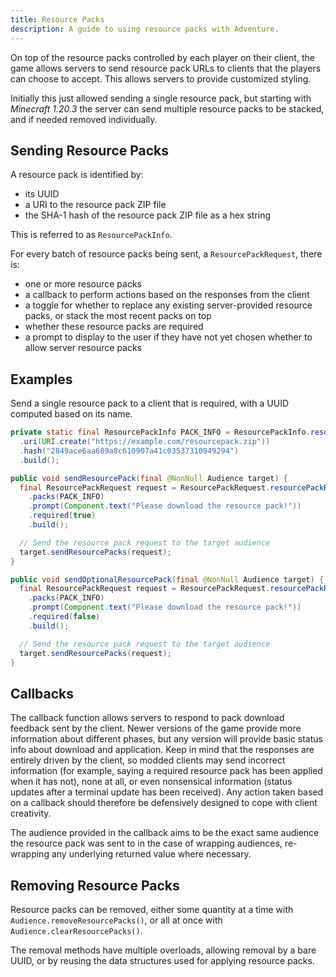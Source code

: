 ```yaml
---
title: Resource Packs
description: A guide to using resource packs with Adventure.
---
```


On top of the resource packs controlled by each player on their client, the game allows servers to send resource pack URLs to clients that the players can choose to accept. This allows servers to provide customized styling.

Initially this just allowed sending a single resource pack, but starting with *Minecraft 1.20.3* the server can send multiple resource packs to be stacked, and if needed removed individually.

## Sending Resource Packs

A resource pack is identified by:
  * its UUID
  * a URI to the resource pack ZIP file
  * the SHA-1 hash of the resource pack ZIP file as a hex string

This is referred to as `ResourcePackInfo`.

For every batch of resource packs being sent, a `ResourcePackRequest`, there is:
  * one or more resource packs
  * a callback to perform actions based on the responses from the client
  * a toggle for whether to replace any existing server-provided resource packs, or stack the most recent packs on top
  * whether these resource packs are required
  * a prompt to display to the user if they have not yet chosen whether to allow server resource packs

## Examples

Send a single resource pack to a client that is required, with a UUID computed based on its name.

```java
private static final ResourcePackInfo PACK_INFO = ResourcePackInfo.resourcePackInfo()
  .uri(URI.create("https://example.com/resourcepack.zip"))
  .hash("2849ace6aa689a8c610907a41c03537310949294")
  .build();

public void sendResourcePack(final @NonNull Audience target) {
  final ResourcePackRequest request = ResourcePackRequest.resourcePackRequest()
    .packs(PACK_INFO)
    .prompt(Component.text("Please download the resource pack!"))
    .required(true)
    .build();

  // Send the resource pack request to the target audience
  target.sendResourcePacks(request);
}

public void sendOptionalResourcePack(final @NonNull Audience target) {
  final ResourcePackRequest request = ResourcePackRequest.resourcePackRequest()
    .packs(PACK_INFO)
    .prompt(Component.text("Please download the resource pack!"))
    .required(false)
    .build();

  // Send the resource pack request to the target audience
  target.sendResourcePacks(request);
}
```

## Callbacks

The callback function allows servers to respond to pack download feedback sent by the client. Newer versions of the game provide more information about different phases, but any version will provide basic status info about download and application. Keep in mind that the responses are entirely driven by the client, so modded clients may send incorrect information (for example, saying a required resource pack has been applied when it has not), none at all, or even nonsensical information (status updates after a terminal update has been received). Any action taken based on a callback should therefore be defensively designed to cope with client creativity.

The audience provided in the callback aims to be the exact same audience the resource pack was sent to in the case of wrapping audiences, re-wrapping any underlying returned value where necessary.

## Removing Resource Packs

Resource packs can be removed, either some quantity at a time with `Audience.removeResourcePacks()`, or all at once with `Audience.clearResourcePacks()`.

The removal methods have multiple overloads, allowing removal by a bare UUID, or by reusing the data structures used for applying resource packs.

